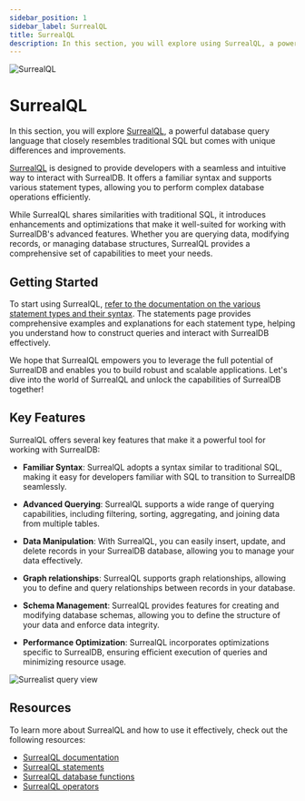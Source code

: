 ```yaml
---
sidebar_position: 1
sidebar_label: SurrealQL
title: SurrealQL
description: In this section, you will explore using SurrealQL, a powerful database query language that closely resembles traditional SQL but comes with unique differences and improvements to query data in SurrealDB.
---
```



<div class="flag-title">
  <Image
    alt="SurrealQL"
    width={42}
    height={42}
    src={{
	light: LightLogo,
	dark: DarkLogo,
}}
  />

  # SurrealQL
</div>

In this section, you will explore [SurrealQL](/docs/surrealql), a powerful database query language that closely resembles traditional SQL but comes with unique differences and improvements.

[SurrealQL](/docs/surrealql) is designed to provide developers with a seamless and intuitive way to interact with SurrealDB. It offers a familiar syntax and supports various statement types, allowing you to perform complex database operations efficiently.

While SurrealQL shares similarities with traditional SQL, it introduces enhancements and optimizations that make it well-suited for working with SurrealDB's advanced features. Whether you are querying data, modifying records, or managing database structures, SurrealQL provides a comprehensive set of capabilities to meet your needs.

## Getting Started

To start using SurrealQL, [refer to the documentation on the various statement types and their syntax](/docs/surrealql/statements). The statements page provides comprehensive examples and explanations for each statement type, helping you understand how to construct queries and interact with SurrealDB effectively.

We hope that SurrealQL empowers you to leverage the full potential of SurrealDB and enables you to build robust and scalable applications. Let's dive into the world of SurrealQL and unlock the capabilities of SurrealDB together!

## Key Features

SurrealQL offers several key features that make it a powerful tool for working with SurrealDB:

- **Familiar Syntax**: SurrealQL adopts a syntax similar to traditional SQL, making it easy for developers familiar with SQL to transition to SurrealDB seamlessly.

- **Advanced Querying**: SurrealQL supports a wide range of querying capabilities, including filtering, sorting, aggregating, and joining data from multiple tables.

- **Data Manipulation**: With SurrealQL, you can easily insert, update, and delete records in your SurrealDB database, allowing you to manage your data effectively.

- **Graph relationships**: SurrealQL supports graph relationships, allowing you to define and query relationships between records in your database.

- **Schema Management**: SurrealQL provides features for creating and modifying database schemas, allowing you to define the structure of your data and enforce data integrity.

- **Performance Optimization**: SurrealQL incorporates optimizations specific to SurrealDB, ensuring efficient execution of queries and minimizing resource usage.

<Image alt="Surrealist query view" src={ImageSurrealist} />

## Resources

To learn more about SurrealQL and how to use it effectively, check out the following resources:

- [SurrealQL documentation](/docs/surrealql)
- [SurrealQL statements](/docs/surrealql/statements)
- [SurrealQL database functions](/docs/surrealql/functions/database)
- [SurrealQL operators](/docs/surrealql/operators)
